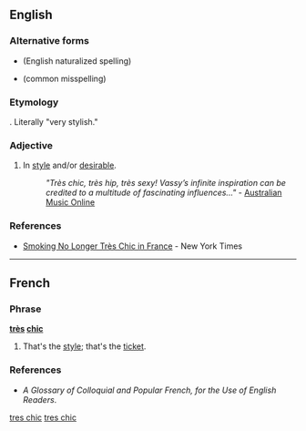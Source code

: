 ==English==

===Alternative forms===
* {{l|en|tres chic}} (English naturalized spelling)
* {{l|en|tre chic}} (common misspelling)

===Etymology===
{{bor|en|fr|très chic}}. Literally "very stylish."

===Adjective===
{{head|en|adjective|head=[[très]] [[chic]]}}

# {{label|en|colloquial}} In [[style]] and/or [[desirable]].
#: ''"Très chic, très hip, très sexy! Vassy’s infinite inspiration can be credited to a multitude of fascinating influences..."'' - [http://www.amo.org.au/artist.asp?id=3206 Australian Music Online]

===References===
* [http://www.nytimes.com/2006/10/06/world/europe/06france.html Smoking No Longer Très Chic in France] - New York Times

[[Category:English terms spelled with È|tres chic]]

----

==French==

===Phrase===
'''[[très]] [[chic]]'''

# {{label|fr|colloquial}} That's the [[style]]; that's the [[ticket]].

===References===
* ''A Glossary of Colloquial and Popular French, for the Use of English Readers''.

[[Category:French phrases|tres chic]]
